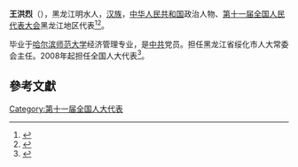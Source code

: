 '''王洪烈'''（{{bd|1951年||}}），黑龙江明水人，[[汉族|汉族]]，[[中华人民共和国|中华人民共和国]]政治人物、[[第十一届全国人民代表大会|第十一届全国人民代表大会]]黑龙江地区代表<ref>{{cite web|author=新华网|title=第十一届全国人大代表|url=http://news.xinhuanet.com/ziliao/2008-03/03/content_7708230.htm?node=36628|publisher=新华网|accessdate=2014-01-07|archive-date=2014-01-10|archive-url=https://web.archive.org/web/20140110211415/http://news.xinhuanet.com/ziliao/2008-03/03/content_7708230.htm?node=36628|dead-url=no}}</ref><ref>{{cite web | url=http://heilongjiang.dbw.cn/system/2009/03/12/051806358.shtml | title=全国人大代表王洪烈：村干部的工资也该涨一涨了 | accessdate=2014-03-12 | archive-date=2014-03-12 | archive-url=https://web.archive.org/web/20140312213119/http://heilongjiang.dbw.cn/system/2009/03/12/051806358.shtml | dead-url=no }}</ref>。

毕业于[[哈尔滨师范大学|哈尔滨师范大学]]经济管理专业，是[[中共|中共]]党员。担任黑龙江省绥化市人大常委会主任。2008年起担任全国人大代表<ref>{{cite news|title=全国人大代表信息-王洪烈|url= http://210.82.31.1:8084/delegate/viewDelegate.action?dbid=110541|accessdate=2013-04-05|newspaper=全国人大网}}</ref>。

==參考文獻==
{{reflist}}
[[Category:第十一届全国人大代表|Category:第十一届全国人大代表]]